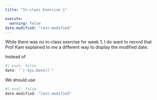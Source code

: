 ```yaml
---
title: "In-class Exercise 1"

execute:
  warning: false
date-modified: "last-modified"
---
```


While there was no in-class exercise for week 1, I do want to record that Prof Kam explained to me a different way to display the modified date.

Instead of 
```r
#| eval: false
date: "`r Sys.Date()`"
```

We should use
```r
#| eval: false
date-modified: "last-modified"
```
